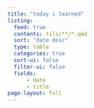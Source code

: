 ```yaml
---
title: "today i learned"
listing:
  feed: true
  contents: tils/**/*.qmd
  sort: "date desc"
  type: table
  categories: true
  sort-ui: false
  filter-ui: false
  fields: 
      - date
      - title
page-layout: full
---
```



